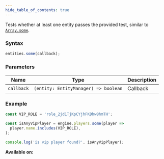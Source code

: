 ```yaml
---
hide_table_of_contents: true
---
```



Tests whether at least one entity passes the provided test, similar to [`Array.some`](https://developer.mozilla.org/en-US/docs/Web/JavaScript/Reference/Global_Objects/Array/some).

### Syntax

```js
entities.some(callback);
```

### Parameters

| Name       | Type                                 | Description |
| ---------- | ------------------------------------ | ----------- |
| `callback` | `(entity: EntityManager) => boolean` | Callback    |

### Example

```js
const VIP_ROLE = 'role_2jd1TjKpCYjhFKDhw8hmTH';

const isAnyVipPlayer = engine.players.some(player =>
  player.name.includes(VIP_ROLE),
);

console.log('is vip player found?', isAnyVipPlayer);
```

**Available on:** <ClientTag /> <ServerTag />
